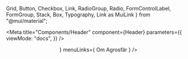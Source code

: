   Grid,
  Button,
  Checkbox,
  Link,
  RadioGroup,
  Radio,
  FormControlLabel,
  FormGroup,
  Stack,
  Box,
  Typography,
  Link as MuiLink
} from "@mui/material";

<Meta
  title="Components/Header"
  component={Header}
  parameters={{
    viewMode: "docs",
  }}
/>

<Story name="Header" args={{}}>
  <BrowserRouter>
    <Header 
      customLogo={<AgrosfarPilotLogo />}
      menuLinks={
        <Link
          href="https://www.agronod.com/sv/om-agrosfar"
          target="_blank"
          underline="none"
        >
          <Typography variant="body1">Om Agrosfär</Typography>
        </Link>
      } />
  </BrowserRouter>
</Story>
